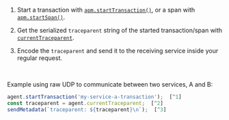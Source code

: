 


1. Start a transaction with [`apm.startTransaction()`](((apm-node-ref))/agent-api.html#apm-start-transaction),
    or a span with [`apm.startSpan()`](((apm-node-ref))/agent-api.html#apm-start-span).

1. Get the serialized `traceparent` string of the started transaction/span with
    [`currentTraceparent`](((apm-node-ref))/agent-api.html#apm-current-traceparent).

1. Encode the `traceparent` and send it to the receiving service inside your regular request.

<br />

Example using raw UDP to communicate between two services, A and B:

```js
agent.startTransaction('my-service-a-transaction');  [^1]
const traceparent = agent.currentTraceparent;  [^2]
sendMetadata(`traceparent: ${traceparent}\n`);  [^3]
```
[^1]: Start a transaction
[^2]: Get the current `traceparent`
[^3]: Send the `traceparent` as a header to service B.

